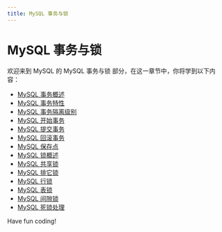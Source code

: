 ```yaml
---
title: MySQL 事务与锁
---
```


# MySQL 事务与锁

欢迎来到 MySQL 的 MySQL 事务与锁 部分，在这一章节中，你将学到以下内容：

- [MySQL 事务概述](./0-mysql-transaction-overview.mdx)
- [MySQL 事务特性](./1-mysql-transaction-properties.mdx)
- [MySQL 事务隔离级别](./2-mysql-transaction-isolation-level.mdx)
- [MySQL 开始事务](./3-mysql-start-transaction.mdx)
- [MySQL 提交事务](./4-mysql-commit-transaction.mdx)
- [MySQL 回滚事务](./5-mysql-rollback-transaction.mdx)
- [MySQL 保存点](./6-mysql-savepoint.mdx)
- [MySQL 锁概述](./7-overview-of-mysql-locks.mdx)
- [MySQL 共享锁](./8-mysql-shared-lock.mdx)
- [MySQL 排它锁](./9-mysql-exclusive-lock.mdx)
- [MySQL 行锁](./10-mysql-line-lock.mdx)
- [MySQL 表锁](./11-mysql-watch-lock.mdx)
- [MySQL 间隙锁](./12-mysql-gap-lock.mdx)
- [MySQL 死锁处理](./13-mysql-deadlock-handling.mdx)

Have fun coding!